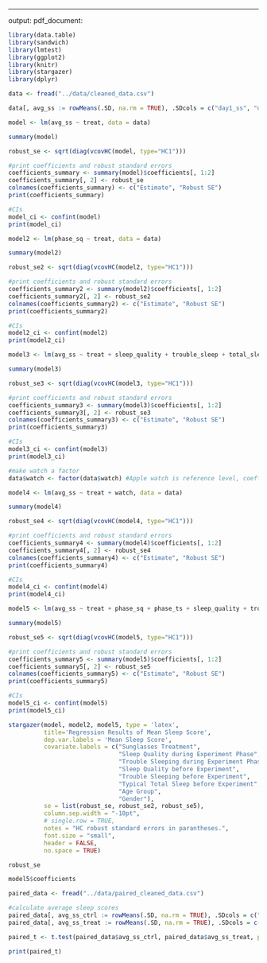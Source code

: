 ------------------------------------------------------------------------

output: pdf_document:

```r
library(data.table)
library(sandwich)
library(lmtest)
library(ggplot2)
library(knitr)
library(stargazer)
library(dplyr)
```

```r
data <- fread("../data/cleaned_data.csv")

data[, avg_ss := rowMeans(.SD, na.rm = TRUE), .SDcols = c("day1_ss", "day2_ss", "day3_ss", "day4_ss")]
```

```r
model <- lm(avg_ss ~ treat, data = data)

summary(model)

robust_se <- sqrt(diag(vcovHC(model, type="HC1")))

#print coefficients and robust standard errors
coefficients_summary <- summary(model)$coefficients[, 1:2]
coefficients_summary[, 2] <- robust_se
colnames(coefficients_summary) <- c("Estimate", "Robust SE")
print(coefficients_summary)

#CIs
model_ci <- confint(model)
print(model_ci)

```

```r
model2 <- lm(phase_sq ~ treat, data = data)

summary(model2)

robust_se2 <- sqrt(diag(vcovHC(model2, type="HC1")))

#print coefficients and robust standard errors
coefficients_summary2 <- summary(model2)$coefficients[, 1:2]
coefficients_summary2[, 2] <- robust_se2
colnames(coefficients_summary2) <- c("Estimate", "Robust SE")
print(coefficients_summary2)

#CIs
model2_ci <- confint(model2)
print(model2_ci)
```

```r
model3 <- lm(avg_ss ~ treat + sleep_quality + trouble_sleep + total_sleep + age_group + gender, data = data)

summary(model3)

robust_se3 <- sqrt(diag(vcovHC(model3, type="HC1")))

#print coefficients and robust standard errors
coefficients_summary3 <- summary(model3)$coefficients[, 1:2]
coefficients_summary3[, 2] <- robust_se3
colnames(coefficients_summary3) <- c("Estimate", "Robust SE")
print(coefficients_summary3)

#CIs
model3_ci <- confint(model3)
print(model3_ci)

```

```r
#make watch a factor
data$watch <- factor(data$watch) #Apple watch is reference level, coefficients are relative to Apple watch

model4 <- lm(avg_ss ~ treat + watch, data = data)

summary(model4)

robust_se4 <- sqrt(diag(vcovHC(model4, type="HC1")))

#print coefficients and robust standard errors
coefficients_summary4 <- summary(model4)$coefficients[, 1:2]
coefficients_summary4[, 2] <- robust_se4
colnames(coefficients_summary4) <- c("Estimate", "Robust SE")
print(coefficients_summary4)

#CIs
model4_ci <- confint(model4)
print(model4_ci)
```

```r
model5 <- lm(avg_ss ~ treat + phase_sq + phase_ts + sleep_quality + trouble_sleep + total_sleep + age_group + gender, data = data)

summary(model5)

robust_se5 <- sqrt(diag(vcovHC(model5, type="HC1")))

#print coefficients and robust standard errors
coefficients_summary5 <- summary(model5)$coefficients[, 1:2]
coefficients_summary5[, 2] <- robust_se5
colnames(coefficients_summary5) <- c("Estimate", "Robust SE")
print(coefficients_summary5)

#CIs
model5_ci <- confint(model5)
print(model5_ci)

```

```r
stargazer(model, model2, model5, type = 'latex',
          title='Regression Results of Mean Sleep Score',
          dep.var.labels = 'Mean Sleep Score',
          covariate.labels = c("Sunglasses Treatment",
                               "Sleep Quality during Experiment Phase",
                               "Trouble Sleeping during Experiment Phase",
                               "Sleep Quality before Experiment",
                               "Trouble Sleeping before Experiment",
                               "Typical Total Sleep before Experiment",
                               "Age Group",
                               "Gender"),
          se = list(robust_se, robust_se2, robust_se5),
          column.sep.width = "-10pt",
          # single.row = TRUE,
          notes = "HC robust standard errors in parantheses.",
          font.size = "small",
          header = FALSE,
          no.space = TRUE)
```

```r
robust_se
```

```r
model5$coefficients
```

```r
paired_data <- fread("../data/paired_cleaned_data.csv")

#calculate average sleep scores
paired_data[, avg_ss_ctrl := rowMeans(.SD, na.rm = TRUE), .SDcols = c("day1_ss_ctrl", "day2_ss_ctrl", "day3_ss_ctrl", "day4_ss_ctrl")]
paired_data[, avg_ss_treat := rowMeans(.SD, na.rm = TRUE), .SDcols = c("day1_ss_treat", "day2_ss_treat", "day3_ss_treat", "day4_ss_treat")]

paired_t <- t.test(paired_data$avg_ss_ctrl, paired_data$avg_ss_treat, paired=TRUE)

print(paired_t)
```

